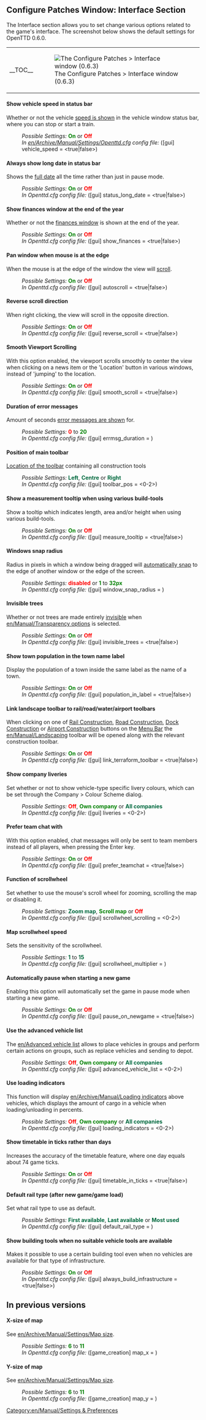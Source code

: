 {{en/Archive/Manual/Settings/Patch Config}}

==Configure Patches Window: Interface Section==
The Interface section allows you to set change various options related to the game's interface. The screenshot below shows the default settings for OpenTTD 0.6.0.
{| align="center"
|- valign="top"
|__TOC__
|[[File:en/Archive/Manual/Settings/0.6.0 configurepatches interface.png|frame|center|The Configure Patches > Interface window (0.6.3)]]
|}

====Show vehicle speed in status bar====
{{en/Feature|Old|align="right"|text=(since 0.2.0)}}
Whether or not the vehicle [[en/Archive/Manual/Settings/Show vehicle speed|speed is shown]] in the vehicle window status bar, where you can stop or start a train.
:''Possible Settings:'' <span style="color:green">'''On'''</span> or <span style="color:red">'''Off'''</span>
:''In [[en/Archive/Manual/Settings/Openttd.cfg]] config file:'' ([gui] vehicle_speed = <true|false>)
{{en/-}}
====Always show long date in status bar====
{{en/Feature|Old|align="right"|text=(since 0.2.0)}}
Shows the [[en/Archive/Manual/Settings/Long date in status bar|full date]] all the time rather than just in pause mode.
:''Possible Settings:'' <span style="color:green">'''On'''</span> or <span style="color:red">'''Off'''</span>
:''In Openttd.cfg config file:'' ([gui] status_long_date = <true|false>)
{{en/-}}
====Show finances window at the end of the year====
{{en/Feature|Old|align="right"|text=(since 0.2.0)}}
Whether or not the [[en/Archive/Manual/Settings/Show finances at end of year|finances window]] is shown at the end of the year.
:''Possible Settings:'' <span style="color:green">'''On'''</span> or <span style="color:red">'''Off'''</span>
:''In Openttd.cfg config file:'' ([gui] show_finances = <true|false>)
{{en/-}}
====Pan window when mouse is at the edge====
{{en/Feature|Old|align="right"|text=(since 0.2.0)}}
When the mouse is at the edge of the window the view will [[en/Archive/Manual/Settings/Autoscroll|scroll]].
:''Possible Settings:'' <span style="color:green">'''On'''</span> or <span style="color:red">'''Off'''</span>
:''In Openttd.cfg config file:'' ([gui] autoscroll = <true|false>)
{{en/-}}
====Reverse scroll direction====
{{en/Feature|Old|align="right"|text=(since 0.4.5)}}
When right clicking, the view will scroll in the opposite direction.
:''Possible Settings:'' <span style="color:green">'''On'''</span> or <span style="color:red">'''Off'''</span>
:''In Openttd.cfg config file:'' ([gui] reverse_scroll = <true|false>)
{{en/-}}
==== Smooth Viewport Scrolling ====
{{en/Feature|0.6|align="right"|text=(since 0.6.0)}}
With this option enabled, the viewport scrolls smoothly to center the view when clicking on a news item or the 'Location' button in various windows, instead of 'jumping' to the location.
:''Possible Settings:'' <span style="color:green">'''On'''</span> or <span style="color:red">'''Off'''</span>
:''In Openttd.cfg config file:'' ([gui] smooth_scroll = <true|false>)
{{en/-}}
====Duration of error messages====
{{en/Feature|Old|align="right"|text=(since 0.3.2)}}
Amount of seconds [[en/Archive/Manual/Settings/Error message duration|error messages are shown]] for.
:''Possible Settings:'' <span style="color:red">'''0'''</span> to <span style="color:green">'''20'''</span>
:''In Openttd.cfg config file:'' ([gui] errmsg_duration = <num_val>)
{{en/-}}
====Position of main toolbar====
{{en/Feature|Old|align="right"|text=(since 0.3.4)}}
[[en/Archive/Manual/Settings/Toolbar position|Location of the toolbar]] containing all construction tools
:''Possible Settings:'' <span style="color:#00693E">'''Left'''</span>, <span style="color:#00693E">'''Centre'''</span> or <span style="color:#00693E">'''Right'''</span>
:''In Openttd.cfg config file:'' ([gui] toolbar_pos = <0-2>)
{{en/-}}
==== Show a measurement tooltip when using various build-tools ====
{{en/Feature|0.5|align="right"|text=(since 0.5.0)}}
Show a tooltip which indicates length, area and/or height when using various build-tools.
:''Possible Settings:'' <span style="color:green">'''On'''</span> or <span style="color:red">'''Off'''</span>
:''In Openttd.cfg config file:'' ([gui] measure_tooltip = <true|false>)
{{en/-}}
====Windows snap radius====
{{en/Feature|Old|align="right"|text=(since 0.3.5)}}
Radius in pixels in which a window being dragged will [[en/Archive/Manual/Settings/Window snap radius|automatically snap]] to the edge of another window or the edge of the screen.
:''Possible Settings:'' <span style="color:red">'''disabled'''</span> or <span style="color:Green">'''1'''</span> to <span style="color:Green">'''32px'''</span>
:''In Openttd.cfg config file:'' ([gui] window_snap_radius = <num_val>)
{{en/-}}
====Invisible trees====
{{en/Feature|-0.6|align="right"|text=(0.3.4 to 0.6.3)}}
Whether or not trees are made entirely [[en/Archive/Manual/Settings/Invisible trees|invisible]] when [[en/Manual/Transparency options]] is selected.
:''Possible Settings:'' <span style="color:green">'''On'''</span> or <span style="color:red">'''Off'''</span>
:''In Openttd.cfg config file:'' ([gui] invisible_trees = <true|false>)
====Show town population in the town name label====
{{en/Feature|Old|align="right"|text=(since 0.3.6)}}
Display the population of a town inside the same label as the name of a town.
:''Possible Settings:'' <span style="color:green">'''On'''</span> or <span style="color:red">'''Off'''</span>
:''In Openttd.cfg config file:'' ([gui] population_in_label = <true|false>)
{{en/-}}
====Link landscape toolbar to rail/road/water/airport toolbars====
{{en/Feature|Old|align="right"|text=(since 0.4.0.1)}}
When clicking on one of [[en/Manual/Railway construction|Rail Construction]], [[en/Manual/Roadway construction|Road Construction]], [[en/Manual/Waterway construction|Dock Construction]] or [[en/Manual/Airport construction|Airport Construction]] buttons on the [[en/Manual/Game interface|Menu Bar]] the [[en/Manual/Landscaping]] toolbar will be opened along with the relevant construction toolbar.
:''Possible Settings:'' <span style="color:green">'''On'''</span> or <span style="color:red">'''Off'''</span>
:''In Openttd.cfg config file:'' ([gui] link_terraform_toolbar = <true|false>)
{{en/-}}
==== Show company liveries ====
{{en/Feature|0.5|align="right"|text=(since 0.5.0)}}
Set whether or not to show vehicle-type specific livery colours, which can be set through the Company > Colour Scheme dialog.
:''Possible Settings:'' <span style="color:red">'''Off'''</span>, <span style="color:green">'''Own company'''</span> or <span style="color:#00693E">'''All companies'''</span>
:''In Openttd.cfg config file:'' ([gui] liveries = <0-2>)
{{en/-}}
==== Prefer team chat with <ENTER> ====
{{en/Feature|0.5|align="right"|text=(since 0.5.0)}}
With this option enabled, chat messages will only be sent to team members instead of all players, when pressing the Enter key.
:''Possible Settings:'' <span style="color:green">'''On'''</span> or <span style="color:red">'''Off'''</span>
:''In Openttd.cfg config file:'' ([gui] prefer_teamchat = <true|false>)
{{en/-}}
==== Function of scrollwheel ====
{{en/Feature|0.6|align="right"|text=(since 0.6.0)}}
Set whether to use the mouse's scroll wheel for zooming, scrolling the map or disabling it.
:''Possible Settings:'' <span style="color:#00693E">'''Zoom map'''</span>, <span style="color:green">'''Scroll map'''</span> or <span style="color:red">'''Off'''</span>
:''In Openttd.cfg config file:'' ([gui] scrollwheel_scrolling = <0-2>)
{{en/-}}
==== Map scrollwheel speed ====
{{en/Feature|0.6|align="right"|text=(since 0.6.0)}}
Sets the sensitivity of the scrollwheel.
:''Possible Settings:'' <span style="color:#00693E">'''1'''</span> to <span style="color:#00693E">'''15'''</span>
:''In Openttd.cfg config file:'' ([gui] scrollwheel_multiplier = <num_val>)
{{en/-}}
==== Automatically pause when starting a new game ====
{{en/Feature|0.6|align="right"|text=(since 0.6.0)}}
Enabling this option will automatically set the game in pause mode when starting a new game.
:''Possible Settings:'' <span style="color:green">'''On'''</span> or <span style="color:red">'''Off'''</span>
:''In Openttd.cfg config file:'' ([gui] pause_on_newgame = <true|false>)
{{en/-}}
==== Use the advanced vehicle list ====
{{en/Feature|0.6|align="right"|text=(since 0.6.0)}}
The [[en/Advanced vehicle list]] allows to place vehicles in groups and perform certain actions on groups, such as replace vehicles and sending to depot.
:''Possible Settings:'' <span style="color:red">'''Off'''</span>, <span style="color:green">'''Own company'''</span> or <span style="color:#00693E">'''All companies'''</span>
:''In Openttd.cfg config file:'' ([gui] advanced_vehicle_list = <0-2>)
{{en/-}}
==== Use loading indicators ====
{{en/Feature|0.6|align="right"|text=(since 0.6.0)}}
This function will display [[en/Archive/Manual/Loading indicators]] above vehicles, which displays the amount of cargo in a vehicle when loading/unloading in percents.
:''Possible Settings:'' <span style="color:red">'''Off'''</span>, <span style="color:green">'''Own company'''</span> or <span style="color:#00693E">'''All companies'''</span>
:''In Openttd.cfg config file:'' ([gui] loading_indicators = <0-2>)
{{en/-}}
==== Show timetable in ticks rather than days ====
{{en/Feature|0.6|align="right"|text=(since 0.6.0)}}
Increases the accuracy of the timetable feature, where one day equals about 74 game ticks.
:''Possible Settings:'' <span style="color:green">'''On'''</span> or <span style="color:red">'''Off'''</span>
:''In Openttd.cfg config file:'' ([gui] timetable_in_ticks = <true|false>)
{{en/-}}
==== Default rail type (after new game/game load) ====
{{en/Feature|0.6|align="right"|text=(since 0.6.0)}}
Set what rail type to use as default.
:''Possible Settings:'' <span style="color:#00693E">'''First available'''</span>, <span style="color:#00693E">'''Last available'''</span> or <span style="color:#00693E">'''Most used'''</span>
:''In Openttd.cfg config file:'' ([gui] default_rail_type = <num_val>)
{{en/-}}
==== Show building tools when no suitable vehicle tools are available ====
{{en/Feature|0.6|align="right"|text=(since 0.6.0)}}
Makes it possible to use a certain building tool even when no vehicles are available for that type of infrastructure.
:''Possible Settings:'' <span style="color:green">'''On'''</span> or <span style="color:red">'''Off'''</span>
:''In Openttd.cfg config file:'' ([gui] always_build_infrastructure = <true|false>)
{{en/-}}

== In previous versions ==
==== X-size of map ====
{{en/Feature|-Old|align="right"|text=(0.4.0 to 0.4.8)}}
See [[en/Archive/Manual/Settings/Map size]].
:''Possible Settings:'' <span style="color:green">'''6'''</span> to <span style="color:green">'''11'''</span>
:''In Openttd.cfg config file:'' ([game_creation] map_x = <num_val>)
{{en/-}}
==== Y-size of map ====
{{en/Feature|-Old|align="right"|text=(0.4.0 to 0.4.8)}}
See [[en/Archive/Manual/Settings/Map size]].
:''Possible Settings:'' <span style="color:green">'''6'''</span> to <span style="color:green">'''11'''</span>
:''In Openttd.cfg config file:'' ([game_creation] map_y = <num_val>)
{{en/-}}
[[Category:en/Manual/Settings & Preferences]]
